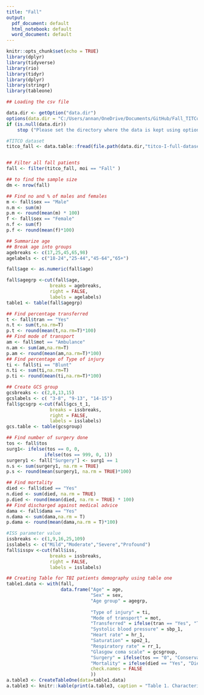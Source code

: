 ---
title: "Fall"
output:
  pdf_document: default
  html_notebook: default
  word_document: default
---





```{r setup, include=FALSE}
knitr::opts_chunk$set(echo = TRUE)
library(dplyr)
library(tidyverse)
library(rio)
library(tidyr)
library(dplyr)
library(stringr)
library(tableone)

## Loading the csv file

data.dir <- getOption("data.dir")
options(data.dir = "C:/Users/annan/OneDrive/Documents/GitHub/Fall_TITCo")
if (is.null(data.dir))
    stop ("Please set the directory where the data is kept using options(data.dir = \"<path to data directory>\")")

#TITCO dataset
titco_fall <- data.table::fread(file.path(data.dir,"titco-I-full-dataset-v1.csv"))


## Filter all fall patients
fall <- filter(titco_fall, moi == "Fall" )

## to find the sample size
dm <- nrow(fall)

## Find no and % of males and females
m <- fall$sex == "Male"
n.m <- sum(m)
p.m <- round(mean(m) * 100)
f <- fall$sex == "Female"
n.f <- sum(f)
p.f <- round(mean(f)*100)

## Summarize age
## Break age into groups
agebreaks <- c(17,25,45,65,98)
agelabels <- c("18-24","25-44","45-64","65+")

fall$age <- as.numeric(fall$age)

fall$agegrp <-cut(fall$age,
                breaks = agebreaks,
                right = FALSE,
                labels = agelabels)
table1 <- table(fall$agegrp)

## Find percentage transferred
t <- fall$tran == "Yes"
n.t <- sum(t,na.rm=T)
p.t <- round(mean(t,na.rm=T)*100)
## Find mode of transport 
am <- fall$mot == "Ambulance"
n.am <- sum(am,na.rm=T)
p.am <- round(mean(am,na.rm=T)*100)
## Find percentage of Type of injury
ti <- fall$ti == "Blunt"
n.ti <- sum(ti,na.rm=T)
p.ti <- round(mean(ti,na.rm=T)*100)

## Create GCS group
gcsbreaks <- c(2,8,13,15)
gcslabels <- c( "3-8", "9-13", "14-15")
fall$gcsgrp <-cut(fall$gcs_t_1,
                breaks = issbreaks,
                right = FALSE,
                labels = isslabels)
gcs.table <- table(gcsgroup)

## Find number of surgery done
tos <- fall$tos 
surg1<- ifelse(tos == 0, 0,
              ifelse(tos == 999, 0, 1))
surgery1 <- fall["Surgery"] <- surg1 == 1
n.s <- sum(surgery1, na.rm = TRUE)
p.s <- round(mean(surgery1, na.rm = TRUE)*100)

## Find mortality
died <- fall$died == "Yes"
n.died <- sum(died, na.rm = TRUE)
p.died <- round(mean(died, na.rm = TRUE) * 100)
## Find discharged against medical advice
dama <- fall$dama == "Yes"
n.dama <- sum(dama,na.rm = T)
p.dama <- round(mean(dama,na.rm = T)*100)

#ISS parameter value
issbreaks <- c(1,9,16,25,109)
isslabels <- c("Mild","Moderate","Severe","Profound")
fall$isspv <-cut(fall$iss,
                breaks = issbreaks,
                right = FALSE,
                labels = isslabels)

## Creating Table for TBI patients demography using table one
table1.data <- with(fall,
                    data.frame("Age" = age,
                               "Sex" = sex,
                               "Age group" = agegrp,
                               
                               "Type of injury" = ti,
                               "Mode of transport" = mot,
                               "Transferred" = ifelse(tran == "Yes", "Transferred", "Direct"),
                               "Systolic blood pressure" = sbp_1,
                               "Heart rate" = hr_1,
                               "Saturation" = spo2_1,
                               "Respiratory rate" = rr_1,
                               "Glasgow coma scale" = gcsgroup,
                               "Surgery" = ifelse(tos == "0", "Conservative", "Operative"),
                               "Mortality" = ifelse(died == "Yes", "Died", "Survived"),
                               check.names = FALSE
                               ))
a.table3 <- CreateTableOne(data=table1.data)
a.table3 <- knitr::kable(print(a.table3, caption = "Table 1. Characteristics of Fall Patients", showAllLevels = TRUE, printToggle = FALSE))

```

